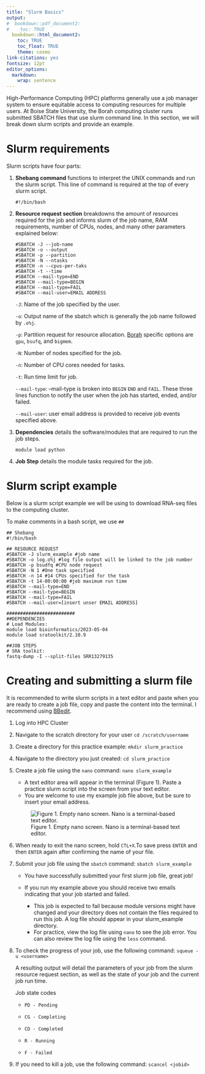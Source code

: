 ```yaml
---
title: "Slurm Basics"
output:
#  bookdown::pdf_document2:
#    toc: TRUE
  bookdown::html_document2: 
    toc: TRUE
    toc_float: TRUE
    theme: cosmo
link-citations: yes
fontsize: 12pt
editor_options: 
  markdown: 
    wrap: sentence
---
```


High-Performance Computing (HPC) platforms generally use a job manager system to ensure equitable access to computing resources for multiple users.
At Boise State University, the Borah computing cluster runs submitted SBATCH files that use slurm command line.
In this section, we will break down slurm scripts and provide an example.

# Slurm requirements

Slurm scripts have four parts:

1.  **Shebang command** functions to interpret the UNIX commands and run the slurm script.
    This line of command is required at the top of every slurm script.

    `#!/bin/bash`

2.  **Resource request section** breakdowns the amount of resources required for the job and informs slurm of the job name, RAM requirements, number of CPUs, nodes, and many other parameters explained below:

    ```         
    #SBATCH -J --job-name
    #SBATCH -o --output 
    #SBATCH -p --partition
    #SBATCH -N --ntasks
    #SBATCH -n --cpus-per-taks
    #SBATCH -t --time
    #SBATCH --mail-type=END
    #SBATCH --mail-type=BEGIN
    #SBATCH --mail-type=FAIL
    #SBATCH --mail-user=EMAIL ADDRESS
    ```

    `-J`: Name of the job specified by the user.

    `-o`: Output name of the sbatch which is generally the job name followed by `.o%j`.

    `-p`: Partition request for resource allocation.
    [Borah](https://www.boisestate.edu/rcs/cluster-guides/scheduling-a-job/) specific options are `gpu`, `bsufq`, and `bigmem`.

    `-N`: Number of nodes specified for the job.

    `-n`: Number of CPU cores needed for tasks.

    `-t`: Run time limit for job.

    `--mail-type`: --mail-type is broken into `BEGIN` `END` and `FAIL`.
    These three lines function to notify the user when the job has started, ended, and/or failed.

    `--mail-user`: user email address is provided to receive job events specified above.

3.  **Dependencies** details the software/modules that are required to run the job steps.

    `module load python`

4.  **Job Step** details the module tasks required for the job.

# Slurm script example

Below is a slurm script example we will be using to download RNA-seq files to the computing cluster.

To make comments in a bash script, we use `##`

```         
## Shebang
#!/bin/bash

## RESOURCE REQUEST
#SBATCH -J slurm_example #job name
#SBATCH -o log.o%j #log file output will be linked to the job number
#SBATCH -p bsudfq #CPU node request
#SBATCH -N 1 #One task specified
#SBATCH -n 14 #14 CPUs specified for the task
#SBATCH -t 14-00:00:00 #job maximum run time
#SBATCH --mail-type=END
#SBATCH --mail-type=BEGIN
#SBATCH --mail-type=FAIL
#SBATCH --mail-user=[insert unser EMAIL ADDRESS]

#########################
##DEPENDENCIES
# Load Modules: 
module load bioinformatics/2023-05-04
module load sratoolkit/2.10.9

##JOB STEPS
# SRA toolkit:
fastq-dump -I --split-files SRR13279135
```

# Creating and submitting a slurm file

It is recommended to write slurm scripts in a text editor and paste when you are ready to create a job file, copy and paste the content into the terminal.
I recommend using [BBedit](https://www.barebones.com/products/bbedit/).

1.  Log into HPC Cluster

2.  Navigate to the scratch directory for your user `cd /scratch/username`

3.  Create a directory for this practice example: `mkdir slurm_practice`

4.  Navigate to the directory you just created: `cd slurm_practice`

5.  Create a job file using the `nano` command: `nano slurm_example`

    -   A text editor area will appear in the terminal (Figure 1). Paste a practice slurm script into the screen from your text editor.
    -   You are welcome to use my example job file above, but be sure to insert your email address.

    ![Figure 1. Empty nano screen. Nano is a terminal-based text editor.](images/Figure_nano_screen.jpg)

6.  When ready to exit the nano screen, hold `CTL+X`.To save press `ENTER` and then `ENTER` again after confirming the name of your file.

7.  Submit your job file using the `sbatch` command: `sbatch slurm_example`

    -   You have successfully submitted your first slurm job file, great job!

    -   If you run my example above you should receive two emails indicating that your job started and failed.

        -   This job is expected to fail because module versions might have changed and your directory does not contain the files required to run this job. A log file should appear in your slurm_example directory.
        -   For practice, view the log file using `nano` to see the job error. You can also review the log file using the `less` command.

8.  To check the progress of your job, use the following command: `squeue - u <username>`

    A resulting output will detail the parameters of your job from the slurm resource request section, as well as the state of your job and the current job run time.

    Job state codes

    -   `PD - Pending`

    -   `CG - Completing`

    -   `CD - Completed`

    -   `R - Running`

    -   `F - Failed`

9.  If you need to kill a job, use the following command: `scancel <jobid>`
